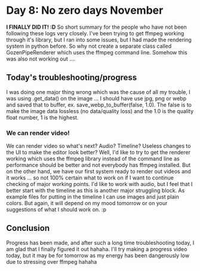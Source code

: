 # Day 8: No zero days November

**I FINALLY DID IT! :D** So short summary for the people who have not been following these logs very closely. I've been trying to get ffmpeg working through it's library, but I ran into some issues, but I had made the rendering system in python before. So why not create a separate class called GozenPipeRenderer which uses the ffmpeg command line. Somehow this was also not working out ....

## Today's troubleshooting/progress

I was doing one major thing wrong which was the cause of all my trouble, I was using .get_data() on the image ... I should have use jpg, png or webp and saved that to buffer, ex. save_webp_to_buffer(false, 1.0). The false is to make the image data lossless (no data/quality loss) and the 1.0 is the quality float number, 1 is the highest.

### We can render video!

We can render video so what's next? Audio? Timeline? Useless changes to the UI to make the editor look better? Well, I'd like to try to get the renderer working which uses the ffmpeg library instead of the command line as performance should be better and not everybody has ffmpeg installed. But on the other hand, we have our first system ready to render out videos and it works ... so not 100% certain what to work on if I want to continue checking of major working points. I'd like to work with audio, but I feel that I better start with the timeline as this is another major struggling block.
As example files for putting in the timeline I can use images and just plain colors. But again, it will depend on my mood tomorrow or on your suggestions of what I should work on. :p

## Conclusion

Progress has been made, and after such a long time troubleshooting today, I am glad that I finally figured it out hahaha. I'll try making a progress video today, but it may be for tomorrow as my energy has been dangerously low due to stressing over ffmpeg hahaha
